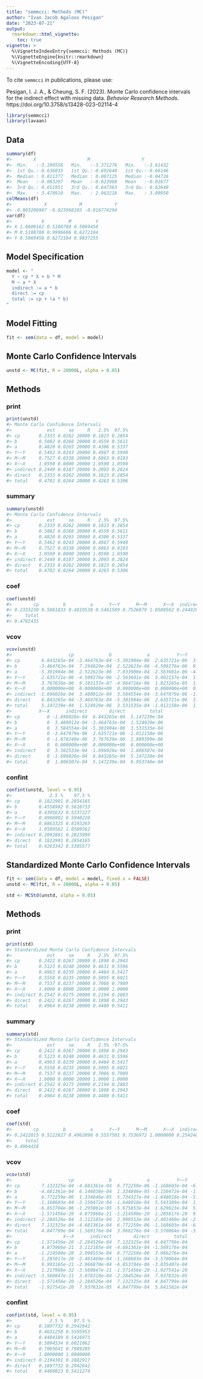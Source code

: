 ```yaml
---
title: "semmcci: Methods (MC)"
author: "Ivan Jacob Agaloos Pesigan"
date: "2023-07-21"
output:
  rmarkdown::html_vignette:
    toc: true
vignette: >
  %\VignetteIndexEntry{semmcci: Methods (MC)}
  %\VignetteEngine{knitr::rmarkdown}
  %\VignetteEncoding{UTF-8}
---
```


<!-- vignettes/methods-mc.Rmd is generated from .setup/vignettes/methods-mc.Rmd.orig. Please edit that file -->



To cite `semmcci` in publications, please use: 

Pesigan, I. J. A., & Cheung, S. F. (2023).
Monte Carlo confidence intervals for the indirect effect with missing data.
*Behavior Research Methods*.
https://doi.org/10.3758/s13428-023-02114-4




```r
library(semmcci)
library(lavaan)
```

## Data




```r
summary(df)
#>        X                   M                   Y           
#>  Min.   :-3.199558   Min.   :-3.371276   Min.   :-3.61432  
#>  1st Qu.:-0.636035   1st Qu.:-0.692640   1st Qu.:-0.66146  
#>  Median : 0.011377   Median : 0.007125   Median :-0.04726  
#>  Mean   :-0.003207   Mean   :-0.023968   Mean   :-0.01677  
#>  3rd Qu.: 0.651951   3rd Qu.: 0.647363   3rd Qu.: 0.62640  
#>  Max.   : 3.470910   Max.   : 2.963216   Max.   : 3.09950
colMeans(df)
#>            X            M            Y 
#> -0.003206987 -0.023968103 -0.016774294
var(df)
#>           X         M         Y
#> X 1.0600162 0.5108780 0.5069458
#> M 0.5108780 0.9996606 0.6272104
#> Y 0.5069458 0.6272104 0.9837255
```

## Model Specification


```r
model <- "
  Y ~ cp * X + b * M
  M ~ a * X
  indirect := a * b
  direct := cp
  total := cp + (a * b)
"
```

## Model Fitting


```r
fit <- sem(data = df, model = model)
```

## Monte Carlo Confidence Intervals


```r
unstd <- MC(fit, R = 20000L, alpha = 0.05)
```

## Methods

### print


```r
print(unstd)
#> Monte Carlo Confidence Intervals
#>             est     se     R   2.5%  97.5%
#> cp       0.2333 0.0262 20000 0.1823 0.2854
#> b        0.5082 0.0268 20000 0.4559 0.5611
#> a        0.4820 0.0265 20000 0.4306 0.5337
#> Y~~Y     0.5462 0.0243 20000 0.4987 0.5940
#> M~~M     0.7527 0.0338 20000 0.6863 0.8193
#> X~~X     1.0590 0.0000 20000 1.0590 1.0590
#> indirect 0.2449 0.0187 20000 0.2093 0.2824
#> direct   0.2333 0.0262 20000 0.1823 0.2854
#> total    0.4782 0.0264 20000 0.4263 0.5306
```

### summary


```r
summary(unstd)
#> Monte Carlo Confidence Intervals
#>             est     se     R   2.5%  97.5%
#> cp       0.2333 0.0262 20000 0.1823 0.2854
#> b        0.5082 0.0268 20000 0.4559 0.5611
#> a        0.4820 0.0265 20000 0.4306 0.5337
#> Y~~Y     0.5462 0.0243 20000 0.4987 0.5940
#> M~~M     0.7527 0.0338 20000 0.6863 0.8193
#> X~~X     1.0590 0.0000 20000 1.0590 1.0590
#> indirect 0.2449 0.0187 20000 0.2093 0.2824
#> direct   0.2333 0.0262 20000 0.1823 0.2854
#> total    0.4782 0.0264 20000 0.4263 0.5306
```

### coef


```r
coef(unstd)
#>        cp         b         a      Y~~Y      M~~M      X~~X  indirect    direct 
#> 0.2333230 0.5081833 0.4819530 0.5461589 0.7526879 1.0589562 0.2449205 0.2333230 
#>     total 
#> 0.4782435
```

### vcov


```r
vcov(unstd)
#>                     cp             b             a          Y~~Y          M~~M
#> cp        6.843265e-04 -3.464763e-04 -5.301904e-06  2.635721e-06  3.767639e-06
#> b        -3.464763e-04  7.194829e-04  2.522623e-06 -4.509276e-06  9.183137e-07
#> a        -5.301904e-06  2.522623e-06  7.033900e-04 -2.563601e-06 -4.964716e-06
#> Y~~Y      2.635721e-06 -4.509276e-06 -2.563601e-06  5.902157e-04  1.023265e-05
#> M~~M      3.767639e-06  9.183137e-07 -4.964716e-06  1.023265e-05  1.143230e-03
#> X~~X      0.000000e+00  0.000000e+00  0.000000e+00  0.000000e+00  0.000000e+00
#> indirect -1.696026e-04  3.480012e-04  3.584554e-04 -3.647879e-06 -1.878240e-06
#> direct    6.843265e-04 -3.464763e-04 -5.301904e-06  2.635721e-06  3.767639e-06
#> total     5.147239e-04  1.524929e-06  3.531535e-04 -1.012158e-06  1.889399e-06
#>          X~~X      indirect        direct         total
#> cp          0 -1.696026e-04  6.843265e-04  5.147239e-04
#> b           0  3.480012e-04 -3.464763e-04  1.524929e-06
#> a           0  3.584554e-04 -5.301904e-06  3.531535e-04
#> Y~~Y        0 -3.647879e-06  2.635721e-06 -1.012158e-06
#> M~~M        0 -1.878240e-06  3.767639e-06  1.889399e-06
#> X~~X        0  0.000000e+00  0.000000e+00  0.000000e+00
#> indirect    0  3.502533e-04 -1.696026e-04  1.806507e-04
#> direct      0 -1.696026e-04  6.843265e-04  5.147239e-04
#> total       0  1.806507e-04  5.147239e-04  6.953746e-04
```

### confint


```r
confint(unstd, level = 0.95)
#>              2.5 %    97.5 %
#> cp       0.1822901 0.2854165
#> b        0.4558982 0.5610733
#> a        0.4305632 0.5337227
#> Y~~Y     0.4986992 0.5940220
#> M~~M     0.6863325 0.8193265
#> X~~X     1.0589562 1.0589562
#> indirect 0.2092881 0.2823990
#> direct   0.1822901 0.2854165
#> total    0.4263342 0.5305577
```

## Standardized Monte Carlo Confidence Intervals


```r
fit <- sem(data = df, model = model, fixed.x = FALSE)
unstd <- MC(fit, R = 20000L, alpha = 0.05)
```


```r
std <- MCStd(unstd, alpha = 0.05)
```

## Methods

### print


```r
print(std)
#> Standardized Monte Carlo Confidence Intervals
#>             est     se     R   2.5%  97.5%
#> cp       0.2422 0.0267 20000 0.1898 0.2943
#> b        0.5123 0.0248 20000 0.4631 0.5596
#> a        0.4963 0.0239 20000 0.4484 0.5417
#> Y~~Y     0.5558 0.0235 20000 0.5095 0.6021
#> M~~M     0.7537 0.0237 20000 0.7066 0.7989
#> X~~X     1.0000 0.0000 20000 1.0000 1.0000
#> indirect 0.2542 0.0175 20000 0.2194 0.2883
#> direct   0.2422 0.0267 20000 0.1898 0.2943
#> total    0.4964 0.0238 20000 0.4480 0.5411
```

### summary


```r
summary(std)
#> Standardized Monte Carlo Confidence Intervals
#>             est     se     R   2.5%  97.5%
#> cp       0.2422 0.0267 20000 0.1898 0.2943
#> b        0.5123 0.0248 20000 0.4631 0.5596
#> a        0.4963 0.0239 20000 0.4484 0.5417
#> Y~~Y     0.5558 0.0235 20000 0.5095 0.6021
#> M~~M     0.7537 0.0237 20000 0.7066 0.7989
#> X~~X     1.0000 0.0000 20000 1.0000 1.0000
#> indirect 0.2542 0.0175 20000 0.2194 0.2883
#> direct   0.2422 0.0267 20000 0.1898 0.2943
#> total    0.4964 0.0238 20000 0.4480 0.5411
```

### coef


```r
coef(std)
#>        cp         b         a      Y~~Y      M~~M      X~~X  indirect    direct 
#> 0.2422015 0.5122827 0.4962890 0.5557501 0.7536972 1.0000000 0.2542403 0.2422015 
#>     total 
#> 0.4964418
```

### vcov


```r
vcov(std)
#>                     cp             b             a          Y~~Y          M~~M
#> cp        7.132325e-04 -4.681361e-04  6.772259e-06 -1.168603e-04 -6.853704e-06
#> b        -4.681361e-04  6.146038e-04  1.334846e-05 -3.150472e-04 -1.295061e-05
#> a         6.772259e-06  1.334846e-05  5.734327e-04 -1.648018e-04 -5.675853e-04
#> Y~~Y     -1.168603e-04 -3.150472e-04 -1.648018e-04  5.543389e-04  1.629623e-04
#> M~~M     -6.853704e-06 -1.295061e-05 -5.675853e-04  1.629623e-04  5.624545e-04
#> X~~X     -1.571456e-20  4.873966e-21 -1.214500e-20  1.285817e-20  9.993165e-21
#> indirect -2.284526e-04  3.112185e-04  2.998553e-04 -2.401460e-04 -2.966870e-04
#> direct    7.132325e-04 -4.681361e-04  6.772259e-06 -1.168603e-04 -6.853704e-06
#> total     4.847799e-04 -1.569176e-04  3.066276e-04 -3.570064e-04 -3.035407e-04
#>                   X~~X      indirect        direct         total
#> cp       -1.571456e-20 -2.284526e-04  7.132325e-04  4.847799e-04
#> b         4.873966e-21  3.112185e-04 -4.681361e-04 -1.569176e-04
#> a        -1.214500e-20  2.998553e-04  6.772259e-06  3.066276e-04
#> Y~~Y      1.285817e-20 -2.401460e-04 -1.168603e-04 -3.570064e-04
#> M~~M      9.993165e-21 -2.966870e-04 -6.853704e-06 -3.035407e-04
#> X~~X      1.217988e-32 -3.560847e-21 -1.571456e-20 -1.927541e-20
#> indirect -3.560847e-21  3.078310e-04 -2.284526e-04  7.937832e-05
#> direct   -1.571456e-20 -2.284526e-04  7.132325e-04  4.847799e-04
#> total    -1.927541e-20  7.937832e-05  4.847799e-04  5.641582e-04
```

### confint


```r
confint(std, level = 0.95)
#>              2.5 %    97.5 %
#> cp       0.1897732 0.2942642
#> b        0.4631258 0.5595953
#> a        0.4484189 0.5416973
#> Y~~Y     0.5094534 0.6021062
#> M~~M     0.7065641 0.7989205
#> X~~X     1.0000000 1.0000000
#> indirect 0.2194301 0.2882917
#> direct   0.1897732 0.2942642
#> total    0.4480023 0.5411274
```
